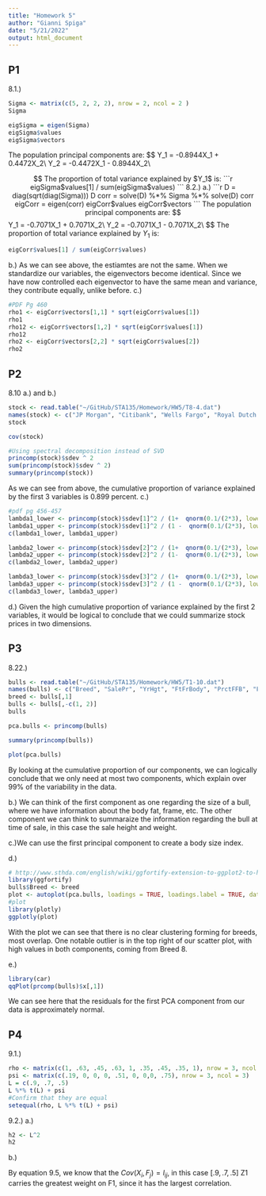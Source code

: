 ```yaml
---
title: "Homework 5"
author: "Gianni Spiga"
date: "5/21/2022"
output: html_document
---
```


## P1 
8.1.) 

```r
Sigma <- matrix(c(5, 2, 2, 2), nrow = 2, ncol = 2 )
Sigma

eigSigma = eigen(Sigma)
eigSigma$values
eigSigma$vectors
```

The population principal components are:
$$
Y_1 = -0.8944X_1 + 0.4472X_2\\
Y_2 = -0.4472X_1 - 0.8944X_2\\

$$
The proportion of total variance explained by $Y_1$ is:
```r
eigSigma$values[1] / sum(eigSigma$values)
```
8.2.)
a.)
```r
D = diag(sqrt(diag(Sigma)))
D
corr = solve(D) %*% Sigma %*% solve(D)
corr
eigCorr = eigen(corr)
eigCorr$values
eigCorr$vectors
```
The population principal components are:
$$
Y_1 = -0.7071X_1 + 0.7071X_2\\
Y_2 = -0.7071X_1 - 0.7071X_2\\
$$
The proportion of total variance explained by $Y_1$ is:
```r
eigCorr$values[1] / sum(eigCorr$values)
```
b.)
As we can see above, the estiamtes are not the same. When we standardize our variables, the eigenvectors become identical. Since we have now controlled each eigenvector to have the same mean and variance, they contribute equally, unlike before. 
c.)
```r
#PDF Pg 460
rho1 <- eigCorr$vectors[1,1] * sqrt(eigCorr$values[1])
rho1
rho12 <- eigCorr$vectors[1,2] * sqrt(eigCorr$values[1])
rho12
rho2 <- eigCorr$vectors[2,2] * sqrt(eigCorr$values[2])
rho2
```
## P2
8.10
a.) and b.) 
```r
stock <- read.table("~/GitHub/STA135/Homework/HW5/T8-4.dat")
names(stock) <- c("JP Morgan", "Citibank", "Wells Fargo", "Royal Dutch Shell", "Exxon Mobil")
stock

cov(stock)

#Using spectral decomposition instead of SVD
princomp(stock)$sdev ^ 2
sum(princomp(stock)$sdev ^ 2)
summary(princomp(stock))
```
As we can see from above, the cumulative proportion of variance explained by the first 3 variables is 0.899 percent. 
c.)
```r
#pdf pg 456-457
lambda1_lower <- princomp(stock)$sdev[1]^2 / (1+  qnorm(0.1/(2*3), lower.tail = FALSE) * sqrt(2/ nrow(stock)))
lambda1_upper <- princomp(stock)$sdev[1]^2 / (1 -  qnorm(0.1/(2*3), lower.tail = FALSE) * sqrt(2/ nrow(stock)))
c(lambda1_lower, lambda1_upper)

lambda2_lower <- princomp(stock)$sdev[2]^2 / (1+  qnorm(0.1/(2*3), lower.tail = FALSE) * sqrt(2/ nrow(stock)))
lambda2_upper <- princomp(stock)$sdev[2]^2 / (1-  qnorm(0.1/(2*3), lower.tail = FALSE) * sqrt(2/ nrow(stock)))
c(lambda2_lower, lambda2_upper)

lambda3_lower <- princomp(stock)$sdev[3]^2 / (1+  qnorm(0.1/(2*3), lower.tail = FALSE) * sqrt(2/ nrow(stock)))
lambda3_upper <- princomp(stock)$sdev[3]^2 / (1 -  qnorm(0.1/(2*3), lower.tail = FALSE) * sqrt(2/ nrow(stock)))
c(lambda3_lower, lambda3_upper)
```
d.) Given the high cumulative proportion of variance explained by the first 2 variables, it would be logical to conclude that we could summarize stock prices in two dimensions. 

## P3
8.22.)

```r
bulls <- read.table("~/GitHub/STA135/Homework/HW5/T1-10.dat")
names(bulls) <- c("Breed", "SalePr", "YrHgt", "FtFrBody", "PrctFFB", "Frame", "BkFat", "SaleHt", "SaleWt")
breed <- bulls[,1]
bulls <- bulls[,-c(1, 2)]
bulls

pca.bulls <- princomp(bulls)

summary(princomp(bulls))

plot(pca.bulls)
```

By looking at the cumulative proportion of our components, we can logically conclude that we only need at most two components, which explain over 99% of the variability in the data.

b.) We can think of the first component as one regarding the size of a bull, where we have information about the body fat, frame, etc. The other component we can think to summaraize the information regarding the bull at time of sale, in this case the sale height and weight. 

c.)We can use the first principal component to  create a body size index. 

d.)
```r
# http://www.sthda.com/english/wiki/ggfortify-extension-to-ggplot2-to-handle-some-popular-packages-r-software-and-data-visualization
library(ggfortify)
bulls$Breed <- breed
plot <- autoplot(pca.bulls, loadings = TRUE, loadings.label = TRUE, data = bulls, colour = "Breed") + labs(colour = breed)
#plot
library(plotly)
ggplotly(plot)
```

With the plot we can see that there is no clear clustering forming for breeds, most overlap. One notable outlier is in the top right of our scatter plot, with high values in both components, coming from Breed 8. 

e.)
```r
library(car)
qqPlot(prcomp(bulls)$x[,1])
```

We can see here that the residuals for the first PCA component from our data is approximately normal. 

## P4
9.1.) 
```r
rho <- matrix(c(1, .63, .45, .63, 1, .35, .45, .35, 1), nrow = 3, ncol = 3)
psi <- matrix(c(.19, 0, 0, 0, .51, 0, 0,0, .75), nrow = 3, ncol = 3)
L = c(.9, .7, .5)
L %*% t(L) + psi
#Confirm that they are equal
setequal(rho, L %*% t(L) + psi)
```
9.2.)
a.)
```r
h2 <- L^2
h2
```
b.)

By equation 9.5, we know that the $Cov(X_i , F_j) = l_{ij}$, in this case $[.9, .7, .5]$ Z1 carries the greatest weight on F1, since it has the largest correlation. 
